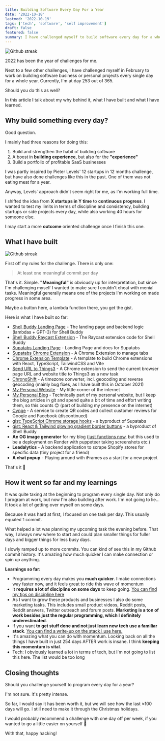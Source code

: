 ```yaml
---
title: Building Software Every Day For a Year
date: '2022-10-18'
lastmod: '2022-10-19'
tags: ['tech', 'software', 'self improvement']
draft: false
featured: false
summary: I have challenged myself to build software every day for a whole year straight. Here are the reasons behind it, how it's going and my learnings so far.
---
```


<Image
  alt="Github streak"
  src="/static/img/blog/github_streak.jpg"
  className="h-auto w-full"
/>

2022 has been the year of challenges for me.

Next to a few other challenges, I have challenged myself in February to work on building software business or personal
projects every single day for a whole year. Currently, I'm at day 253 out of 365.

Should you do this as well?

In this article I talk about my why behind it, what I have built and what I have learned.

## Why build something every day?

Good question.

I mainly had three reasons for doing this:
1. Build and strengthen the habit of building software
2. A boost in **building experience**, but also for the **"experience"**
3. Build a portfolio of profitable SaaS businesses

I was partly inspired by Pieter Levels' 12 startups in 12 months challenge, but have also done challenges like this in
the past. One of them was not eating meat for a year.

Anyway, Levels' approach didn't seem right for me, as I'm working full time.

I shifted the idea from **X startups in Y time** to **continuous progress**. I wanted to test my limits in terms of
discipline and consistency, building startups or side projects every day, while also working 40 hours for someone else.

I may start a more **outcome** oriented challenge once I finish this one.

## What I have built

<Image
  alt="Github streak"
  src="/static/img/blog/barney_one_rule.jpg"
  className="h-auto w-full"
/>

First off my rules for the challenge. There is only one:

> At least one meaningful commit per day

That's it. Simple. **"Meaningful"** is obviously up for interpretation, but since I'm challenging myself I wanted to make
sure I couldn't cheat with menial tasks. Meaningful generally means one of the projects I'm working on made progress in
some area.

Maybe a button here, a lambda function there, you get the gist.

Here is what I have built so far:

- [Shell Buddy Landing Page](https://getshellbuddy.com/) - The landing page and backend logic (lambdas + GPT-3) for
Shell Buddy
- [Shell Buddy Raycast Extension](https://github.com/raycast/extensions/tree/main/extensions/shell-buddy) - The Raycast
extension code for Shell Buddy
- [Supatabs Landing Page](https://supatabs.com) - Landing Page and docs for Supatabs
- [Supatabs Chrome Extension](https://chrome.google.com/webstore/detail/supatabs/icbcnjlaegndjabnjbaeihnnmidbfigk) - A Chrome Extension to manage tabs
- [Chrome Extension Template](https://github.com/JohnBra/vite-web-extension) - A template to build Chrome extensions
with React, TypeScript, TailwindCSS and Vite
- [Send URL to Things3](https://github.com/JohnBra/url-to-things) - A Chrome extension to send the current browser page
URL and website title to Things3 as a new task
- [ChronoShift](https://chronoshift.io) - A timezone converter, incl. geocoding and reverse geocoding (mainly bug fixes,
as I have built this in October 2021)
- [My Personal Website](https://jebraat.com) - My little corner of the internet
- [My Personal Blog](https://jebraat.com/blog) - Technically part of my personal website, but I keep the blog articles
in git and spend quite a bit of time and effort writing them, so this counts 😊 (part of building my presence on the internet)
- [Cynge](https://cynge.co.nz) - A service to create QR codes and collect customer reviews for Google and Facebook
(discontinued)
- [gist: TypeScript Chrome storage hooks](https://gist.github.com/JohnBra/c81451ea7bc9e77f8021beb4f198ab96) - a byproduct of Supatabs
- [gist: React & Tailwind glowing gradient border buttons](https://gist.github.com/JohnBra/79640695b48ada9653359b9adc83d8cc) - a byproduct of Shell Buddy
- **An OG image generator** for my blog ([just functions now](https://vercel.com/docs/concepts/functions/edge-functions/og-image-generation),
but this used to be a deployment on Render with puppeteer taking screenshots etc.)
- **Leadalytics** - A backend application to scrape Shopify stores for specific data (tiny project for a friend)
- **A chat popup** - Playing around with iFrames as a start for a new project

That's it 🚀

## How it went so far and my learnings

It was quite taxing at the beginning to program every single day. Not only do I program at work, but now I'm also
building after work. I'm not going to lie... It took a lot of getting over myself on some days.

Because it was hard at first, I focused on one task per day. This usually equaled 1 commit.

What helped a lot was planning my upcoming task the evening before. That way, I always new where to start and could plan
smaller things for fuller days and bigger things for less busy days.

I slowly ramped up to more commits. You can kind of see this in my Github commit history. It's amazing how much quicker
I can make connection or spin up anything.

**Learnings so far:**
- Programming every day makes you **much quicker**. I make connections way faster now, and it feels great to ride this wave
of momentum
- It **requires a lot of discipline on some days** to keep going. [You can find my tips on discipline here](/blog/mastering-discipline-consistency-and-focus-part-1)
- As I want to grow these products and businesses I also do some marketing tasks. This includes small product videos,
Reddit posts, Reddit answers, Twitter outreach and forum posts. **Marketing is a ton of work besides just the regular
programming, which I definitely underestimated**.
- If you want **to get stuff done and not just learn new tech use a familiar stack**. [You can find a write-up on the stack I use here.](/blog/my-favorite-tech-stack-to-build-saas)
- It's amazing what you can do with momentum. Looking back on all the things I have built in just 254 days AFTER work
is insane. I think **keeping this momentum is vital**.
- Tech: I obviously learned a lot in terms of tech, but I'm not going to list this here. The list would be too long

## Closing thoughts

Should you challenge yourself to program every day for a year?

I'm not sure. It's pretty intense.

So far, I would say it has been worth it, but we will see how the last ≈100 days will go. I still need to make it
through the Christmas holidays.

I would probably recommend a challenge with one day off per week, if you wanted to go a little easier on yourself 🙂

With that, happy hacking!